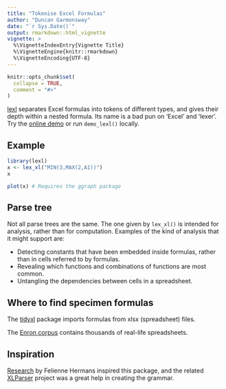```yaml
---
title: "Tokenise Excel Formulas"
author: "Duncan Garmonsway"
date: "`r Sys.Date()`"
output: rmarkdown::html_vignette
vignette: >
  %\VignetteIndexEntry{Vignette Title}
  %\VignetteEngine{knitr::rmarkdown}
  %\VignetteEncoding{UTF-8}
---
```


```r
knitr::opts_chunk$set(
  collapse = TRUE,
  comment = "#>"
)
```

[lexl](https://github.com/nacnudus/lexl) separates Excel formulas into tokens of
different types, and gives their depth within a nested formula.  Its name is a
bad pun on 'Excel' and 'lexer'.  Try the [online
demo](https://duncan-garmonsway.shinyapps.io/lexl/) or run `demo_lexl()`
locally.

## Example

```r
library(lexl)
x <- lex_xl("MIN(3,MAX(2,A1))")
x

plot(x) # Requires the ggraph package
```

## Parse tree

Not all parse trees are the same.  The one given by `lex_xl()` is intended for
analysis, rather than for computation.  Examples of the kind of analysis that it
might support are:

* Detecting constants that have been embedded inside formulas, rather than in
  cells referred to by formulas.
* Revealing which functions and combinations of functions are most common.
* Untangling the dependencies between cells in a spreadsheet.

## Where to find specimen formulas

The [tidyxl](https://nacnudus.github.io/tidyxl) package imports formulas from
xlsx (spreadsheet) files.

The [Enron
corpus](https://figshare.com/articles/Enron_Spreadsheets_and_Emails/1221767)
contains thousands of real-life spreadsheets.

## Inspiration

[Research](https://drive.google.com/file/d/0B79P2Uym3JjvMjlaWWtnTWRLQmc/view?usp=sharing)
by Felienne Hermans inspired this package, and the related
[XLParser](https://github.com/spreadsheetlab/XLParser) project was a great help
in creating the grammar.
